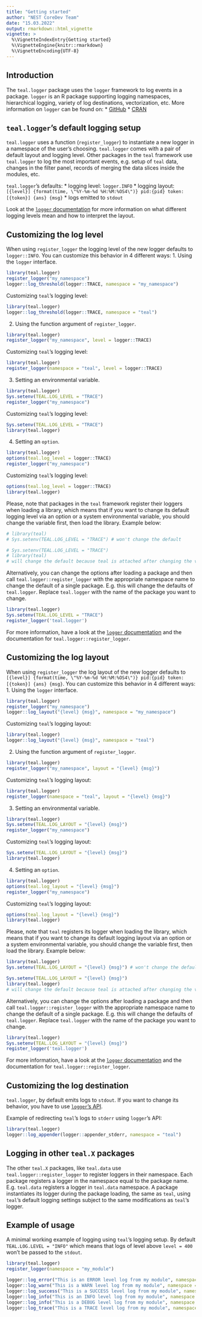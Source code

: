 ```yaml
---
title: "Getting started"
author: "NEST CoreDev Team"
date: "15.03.2022"
output: rmarkdown::html_vignette
vignette: >
  %\VignetteIndexEntry{Getting started}
  %\VignetteEngine{knitr::rmarkdown}
  %\VignetteEncoding{UTF-8}
---
```


## Introduction
The `teal.logger` package uses the `logger` framework to log events in a package. `logger` is an R package supporting logging namespaces, hierarchical logging, variety of log destinations, vectorization, etc.
More information on  `logger` can be found on:
* [GitHub](https://github.com/daroczig/logger)
* [CRAN](https://cran.r-project.org/web/packages/logger/vignettes/Intro.html)

## `teal.logger`'s default logging setup
`teal.logger` uses a function (`register_logger`) to instantiate a new logger in a namespace of the user's choosing.
`teal.logger` comes with a pair of default layout and logging level. Other packages in the `teal` framework use
`teal.logger` to log the most important events, e.g. setup of `teal` data, changes in the
filter panel, records of merging the data slices inside the modules, etc.

`teal.logger`'s defaults:
* logging level: `logger.INFO`
* logging layout: `[{level}] {format(time, \"%Y-%m-%d %H:%M:%OS4\")} pid:{pid} token:[{token}] {ans} {msg}`
* logs emitted to `stdout`

Look at the [`logger` documentation](https://daroczig.github.io/logger/articles/customize_logger.html) for more
information on what different logging levels mean and how to interpret the layout.

## Customizing the log level
When using `register_logger` the logging level of the new logger defaults to `logger::INFO`. You can customize this behavior in 4 different ways:
1. Using the `logger` interface.
```r
library(teal.logger)
register_logger("my_namespace")
logger::log_threshold(logger::TRACE, namespace = "my_namespace")
```
Customizing `teal`'s logging level:
```r
library(teal.logger)
logger::log_threshold(logger::TRACE, namespace = "teal")
```

2. Using the function argument of `register_logger`.
```r
library(teal.logger)
register_logger("my_namespace", level = logger::TRACE)
```
Customizing `teal`'s logging level:
```r
library(teal.logger)
register_logger(namespace = "teal", level = logger::TRACE)
```

3. Setting an environmental variable.
```r
library(teal.logger)
Sys.setenv(TEAL.LOG_LEVEL = "TRACE")
register_logger("my_namespace")
```
Customizing `teal`'s logging level:
```r
Sys.setenv(TEAL.LOG_LEVEL = "TRACE")
library(teal.logger)
```

4. Setting an `option`.
```r
library(teal.logger)
options(teal.log_level = logger::TRACE)
register_logger("my_namespace")
```
Customizing `teal`'s logging level:
```r
options(teal.log_level = logger::TRACE)
library(teal.logger)
```

Please, note that packages in the `teal` framework register their loggers when loading a library, which means that if you want to change its default logging level via an option or a system environmental variable, you should change the variable first, then load the library. Example below:
```r
# library(teal)
# Sys.setenv(TEAL.LOG_LEVEL = "TRACE") # won't change the default
```
```r
# Sys.setenv(TEAL.LOG_LEVEL = "TRACE")
# library(teal)
# will change the default because teal is attached after changing the variable
```

Alternatively, you can change the options after loading a package and then call `teal.logger::register_logger` with
the appropriate namespace name to change the default of a single package. E.g. this will change the defaults of
`teal.logger`. Replace `teal.logger` with the name of the package you want to change.
```r
library(teal.logger)
Sys.setenv(TEAL.LOG_LEVEL = "TRACE")
register_logger('teal.logger')
```

For more information, have a look at the [`logger` documentation](https://daroczig.github.io/logger/articles/customize_logger.html) and the documentation for `teal.logger::register_logger`.

## Customizing the log layout
When using `register_logger` the log layout of the new logger defaults to `[{level}] {format(time, \"%Y-%m-%d %H:%M:%OS4\")} pid:{pid} token:[{token}] {ans} {msg}`. You can customize this behavior in 4 different ways:
1. Using the `logger` interface.
```r
library(teal.logger)
register_logger("my_namespace")
logger::log_layout("{level} {msg}", namespace = "my_namespace")
```
Customizing `teal`'s logging layout:
```r
library(teal.logger)
logger::log_layout("{level} {msg}", namespace = "teal")
```

2. Using the function argument of `register_logger`.
```r
library(teal.logger)
register_logger("my_namespace", layout = "{level} {msg}")
```
Customizing `teal`'s logging layout:
```r
library(teal.logger)
register_logger(namespace = "teal", layout = "{level} {msg}")
```

3. Setting an environmental variable.
```r
library(teal.logger)
Sys.setenv(TEAL.LOG_LAYOUT = "{level} {msg}")
register_logger("my_namespace")
```
Customizing `teal`'s logging layout:
```r
Sys.setenv(TEAL.LOG_LAYOUT = "{level} {msg}")
library(teal.logger)
```

4. Setting an `option`.
```r
library(teal.logger)
options(teal.log_layout = "{level} {msg}")
register_logger("my_namespace")
```
Customizing `teal`'s logging layout:
```r
options(teal.log_layout = "{level} {msg}")
library(teal.logger)
```

Please, note that `teal` registers its logger when loading the library, which means that if you want to change its default logging layout via an option or a system environmental variable, you should change the variable first, then load the library. Example below:
```r
library(teal.logger)
Sys.setenv(TEAL.LOG_LAYOUT = "{level} {msg}") # won't change the default
```
```r
Sys.setenv(TEAL.LOG_LAYOUT = "{level} {msg}")
library(teal.logger)
# will change the default because teal is attached after changing the variable
```

Alternatively, you can change the options after loading a package and then call `teal.logger::register_logger` with
the appropriate namespace name to change the default of a single package. E.g. this will change the defaults of
`teal.logger`. Replace `teal.logger` with the name of the package you want to change.
```r
library(teal.logger)
Sys.setenv(TEAL.LOG_LAYOUT = "{level} {msg}")
register_logger('teal.logger')
```

For more information, have a look at the [`logger` documentation](https://daroczig.github.io/logger/articles/customize_logger.html) and the documentation for `teal.logger::register_logger`.

## Customizing the log destination
`teal.logger`, by default emits logs to `stdout`. If you want to change its behavior, you have to use [`logger`'s API](https://daroczig.github.io/logger/articles/customize_logger.html#delivering-log-records-to-their-destination-1).

Example of redirecting `teal`'s logs to `stderr` using `logger`'s API:
```r
library(teal.logger)
logger::log_appender(logger::appender_stderr, namespace = "teal")
```

## Logging in other `teal.X` packages
The other `teal.X` packages, like `teal.data` use `teal.logger::register_logger` to register loggers in their namespace. Each package registers a logger in the namespace equal to the package name. E.g. `teal.data` registers a logger in `teal.data` namespace. A package instantiates its logger during the package loading, the same as `teal`, using `teal`'s default logging settings subject to the same modifications as `teal`'s logger.

## Example of usage
A minimal working example of logging using `teal`'s logging setup. By default `TEAL.LOG.LEVEL = "INFO"` which means that logs of level above `level = 400` won't be passed to the `stdout`.
```r
library(teal.logger)
register_logger(namespace = "my_module")

logger::log_error("This is an ERROR level log from my module", namespace = "my_module") # 200
logger::log_warn("This is a WARN level log from my module", namespace = "my_module") # 300
logger::log_success("This is a SUCCESS level log from my module", namespace = "my_module") # 350
logger::log_info("This is an INFO level log from my module", namespace = "my_module") # 400
logger::log_info("This is a DEBUG level log from my module", namespace = "my_module") # 500
logger::log_trace("This is a TRACE level log from my module", namespace = "my_module") # 600
```
